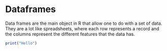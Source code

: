 
# Dataframes

Data frames are the main object in R that allow one to do with a set of data. They are a lot like spreadsheets, where each row represents a record and the columns represent the different features that the data has.

```r
print("Hello")
```
